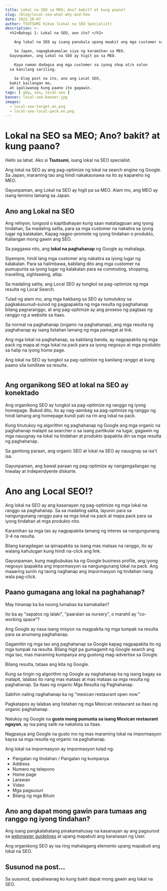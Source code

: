 ```yaml
---
title: Lokal na SEO sa MEO; Ano? bakit? at kung paano?
slug: /blog/local-seo-what-why-and-how
date: 2022-10-07
author: TSUTSUMI Kikuo (Lokal na SEO Specialist)
description: >-
  <h2>Bahagi 1: Lokal na SEO, ano ito? </h2>

    Ang lokal na SEO ay isang panukala upang maakit ang mga customer sa iyong tindahan.

    Sa Japan, napagkakamalan siya ng karamihan sa MEO.
  Gayunpaman, ang Lokal na SEO ay higit pa sa MEO.

    Kaya naman dadagsa ang mga customer sa iyong shop at/o salon
  sa kanilang sariling.
  
    Sa blog post na ito, ano ang Local SEO,
  bakit kailangan mo,
  at ipaliwanag kung paano ito gagawin.
tags: [ gbp, seo, local-seo ]
banner: local-seo-banner.jpg
images:
  - local-seo-target.en.png
  - local-seo-local-pack.en.png
---
```

# Lokal na SEO sa MEO; Ano? bakit? at kung paano?

Hello sa lahat. Ako si <b>Tsutsumi</b>, isang lokal na SEO specialist.

Ang lokal na SEO ay ang pag-optimize ng lokal na search engine ng
Google.  Sa Japan, maraming tao ang hindi nakakaunawa na ito ay
kapareho ng MEO.

Gayunpaman, ang Lokal na SEO ay higit pa sa MEO.
Alam mo, ang MEO ay isang termino lamang sa Japan.

## Ano ang Lokal na SEO

Ang rehiyon, lungsod o kapitbahayan kung saan matatagpuan ang iyong
tindahan, Sa madaling salita, para sa mga customer na nakatira sa
iyong lugar ng kalakalan, Kapag nagpo-promote ng iyong tindahan o
produkto, Kailangan mong gawin ang SEO.

Sa paggawa nito, ang **lokal na paghahanap** ng Google ay mahalaga.

Siyempre, hindi lang mga customer ang nakatira sa iyong lugar ng
kalakalan. Para sa halimbawa, kabilang dito ang mga customer na
pumupunta sa iyong lugar ng kalakalan para sa commuting, shopping,
travelling, sightseeing, atbp.

Sa madaling salita, ang Local SEO ay tungkol sa pag-optimize ng mga
resulta ng Local Search.

Tulad ng alam mo, ang mga hakbang sa SEO ay tumutukoy sa
pagkakasunud-sunod ng pagpapakita ng mga resulta ng paghahanap bilang
pagraranggo, at ang pag-optimize ay ang proseso ng pagtaas ng ranggo
ng a website sa itaas.

Sa normal na paghahanap (organic na paghahanap), ang mga resulta ng
paghahanap ay isang listahan lamang ng mga pamagat at link.

Ang mga lokal na paghahanap, sa kabilang banda, ay nagpapakita ng mga
pack ng mapa at mga lokal na pack para sa iyong negosyo at mga
produkto sa halip na iyong home page.

Ang lokal na SEO ay tungkol sa pag-optimize ng kanilang ranggo at kung
paano sila lumilitaw sa resulta.

<div><Image image={0}
	    style={{border: "3px solid darkgreen",
	            borderRadius: "0.5em"}} /></div>

## Ang organikong SEO at lokal na SEO ay konektado

Ang organikong SEO ay tungkol sa pag-optimize ng ranggo ng iyong
homepage.  Bukod dito, ito ay nag-aambag sa pag-optimize ng ranggo ng
hindi lamang ang homepage kundi pati na rin ang lokal na pack.

Kung tinutukoy ng algorithm ng paghahanap ng Google ang mga organic na
paghahanap malapit sa searcher o sa isang partikular na lugar, gagawin
ng mga nauugnay na lokal na tindahan at produkto ipapakita din sa mga
resulta ng paghahanap.

Sa ganitong paraan, ang organic SEO at lokal na SEO ay nauugnay sa
isa't isa.

Gayunpaman, ang bawat paraan ng pag-optimize ay nangangailangan ng
hiwalay at independyente diskarte.

# Ano ang Local SEO!?

Ang lokal na SEO ay ang kasanayan ng pag-optimize ng mga lokal na
ranggo sa paghahanap. Sa sa madaling salita, layunin para sa
nangungunang ranggo para sa mga lokal na pack at mapa pack para sa
iyong tindahan at mga produkto nito.

Karamihan sa mga tao ay nagpapakita lamang ng interes sa nangungunang
3-4 na resulta.

Bilang karagdagan sa ipinapakita sa isang mas mataas na ranggo, ito ay
walang kahulugan kung hindi na-click ang link.

Gayunpaman, kung magbubukas ka ng Google business profile, ang iyong
negosyo ipapakita ang impormasyon sa nangungunang lokal na pack. Ang
maaaring suriin ng taong naghanap ang impormasyon ng tindahan nang
wala pag-click.

## Paano gumagana ang lokal na paghahanap?

<ImageBox image={1} float="right" alt="Local Pack in Local SEO" />

May hinanap ka ba noong lumabas ka kamakailan?

Ito ba ay "sapatos ng lalaki", "paaralan sa nursery", o marahil ay
"co-working space"?

Ang Google ay nasa isang misyon na magpakita ng mga tumpak na resulta
para sa anumang paghahanap.

Gagamitin ng mga tao ang paghahanap sa Google kapag nagpapakita ito ng
mga tumpak na resulta. Bilang higit pa gumagamit ng Google search ang
mga tao, mas maraming kumpanya ang gustong mag-advertise sa Google.

Bilang resulta, tataas ang kita ng Google.

Kung sa tingin ng algorithm ng Google ay naghahanap ka ng isang bagay
sa malapit, lalabas ito nang mas mataas at mas mataas sa mga resulta
ng paghahanap. Sa itaas ng organic Mga Resulta ng Paghahanap.

Sabihin nating naghahanap ka ng "mexican restaurant open now."

Pagkatapos ay lalabas ang listahan ng mga Mexican restaurant sa itaas
ng organic paghahanap.

Natukoy ng Google na **gusto mong pumunta sa isang Mexican restaurant
ngayon**, ay isa pang salik na nakalista sa itaas.

Nagpasya ang Google na gusto mo ng mas maraming lokal na impormasyon kaysa sa mga resulta ng organic na paghahanap.

Ang lokal na impormasyon ay impormasyon tulad ng:

- Pangalan ng tindahan / Pangalan ng kumpanya
- Address
- Numero ng telepono
- Home page
- Larawan
- Video
- Mga pagsusuri
- Bilang ng mga Bituin

## Ano ang dapat mong gawin para tumaas ang ranggo ng iyong tindahan?

Ang isang pangkalahatang pinakamahusay na kasanayan ay ang pagsunod sa
[webmaster guidelines](https://developers.google.com/search/docs/advanced/guidelines/webmaster-guidelines?hl=fil)
at upang mapabuti ang karanasan ng User.

Ang organikong SEO ay isa ring mahalagang elemento upang mapabuti ang
lokal na SEO.

## Susunod na post...

Sa susunod, ipapaliwanag ko kung bakit dapat mong gawin ang lokal na
SEO.

<clear/>
